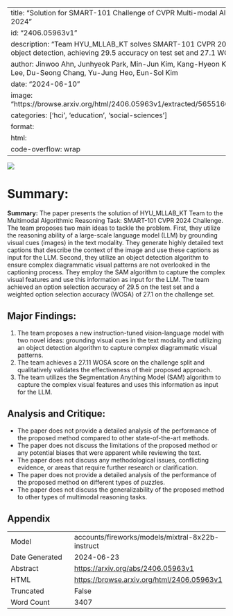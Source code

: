
---
title: "Solution for SMART-101 Challenge of CVPR Multi-modal Algorithmic Reasoning Task 2024"
id: "2406.05963v1"
description: "Team HYU_MLLAB_KT solves SMART-101 CVPR 2024 challenge with LLM and object detection, achieving 29.5 accuracy on test set and 27.1 WOSA on challenge set."
author: Jinwoo Ahn, Junhyeok Park, Min-Jun Kim, Kang-Hyeon Kim, So-Yeong Sohn, Yun-Ji Lee, Du-Seong Chang, Yu-Jung Heo, Eun-Sol Kim
date: "2024-06-10"
image: "https://browse.arxiv.org/html/2406.05963v1/extracted/5655160/figures/fig_main_arch.png"
categories: ['hci', 'education', 'social-sciences']
format:
  html:
    code-overflow: wrap
---

![](https://browse.arxiv.org/html/2406.05963v1/extracted/5655160/figures/fig_main_arch.png)

# Summary:

**Summary:**
The paper presents the solution of HYU_MLLAB_KT Team to the Multimodal Algorithmic Reasoning Task: SMART-101 CVPR 2024 Challenge. The team proposes two main ideas to tackle the problem. First, they utilize the reasoning ability of a large-scale language model (LLM) by grounding visual cues (images) in the text modality. They generate highly detailed text captions that describe the context of the image and use these captions as input for the LLM. Second, they utilize an object detection algorithm to ensure complex diagrammatic visual patterns are not overlooked in the captioning process. They employ the SAM algorithm to capture the complex visual features and use this information as input for the LLM. The team achieved an option selection accuracy of 29.5 on the test set and a weighted option selection accuracy (WOSA) of 27.1 on the challenge set.

## Major Findings:
1. The team proposes a new instruction-tuned vision-language model with two novel ideas: grounding visual cues in the text modality and utilizing an object detection algorithm to capture complex diagrammatic visual patterns.
2. The team achieves a 27.11 WOSA score on the challenge split and qualitatively validates the effectiveness of their proposed approach.
3. The team utilizes the Segmentation Anything Model (SAM) algorithm to capture the complex visual features and uses this information as input for the LLM.

## Analysis and Critique:
- The paper does not provide a detailed analysis of the performance of the proposed method compared to other state-of-the-art methods.
- The paper does not discuss the limitations of the proposed method or any potential biases that were apparent while reviewing the text.
- The paper does not discuss any methodological issues, conflicting evidence, or areas that require further research or clarification.
- The paper does not provide a detailed analysis of the performance of the proposed method on different types of puzzles.
- The paper does not discuss the generalizability of the proposed method to other types of multimodal reasoning tasks.

## Appendix

|          |          |
|----------|----------|
| Model     | accounts/fireworks/models/mixtral-8x22b-instruct       |
| Date Generated     | 2024-06-23       |
| Abstract | [https://arxiv.org/abs/2406.05963v1](https://arxiv.org/abs/2406.05963v1)        |
| HTML     | [https://browse.arxiv.org/html/2406.05963v1](https://browse.arxiv.org/html/2406.05963v1)       |
| Truncated       | False       |
| Word Count       | 3407       |